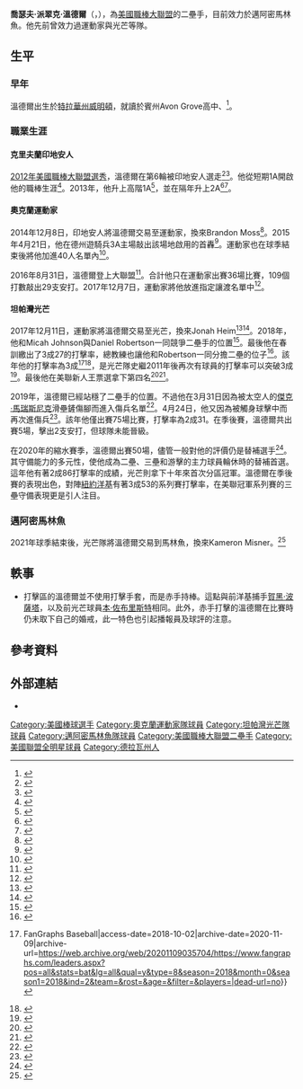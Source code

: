 {{Infobox baseball biography
| name        = 喬伊·溫德爾<br />Joey Wendle
| image       = Joey Wendle Spring Training.jpg
| image_size  = 
| caption     = 2018年的溫德爾
| team        = 邁阿密馬林魚
| number      = 18
| position    = [[二壘手|二壘手]]
| birth_date  = {{birth date and age|mf=yes|1990|4|26}}
| birth_place = {{USA}}[[特拉華州|特拉華州]][[威爾明頓_(特拉華州)|威明頓]]
| bats        = 左
| throws      = 右
| debutleague = 美國職棒大聯盟
| debutdate   = 8月31日
| debutyear   = 2018年
| debutteam   = 奧克蘭運動家
| statyear    = 2021年球季
| statleague  = 美國職棒大聯盟
| stat1label  = [[打擊率|打擊率]]
| stat1value  = .274
| stat2label  = [[全壘打|全壘打]]
| stat2value  = 27
| stat3label  = [[打點|打點]]
| stat3value  = 167
| teams =
* [[奧克蘭運動家|奧克蘭運動家]] ({{mlby|2016}}–{{mlby|2017}})
* [[坦帕灣光芒|坦帕灣光芒]] ({{mlby|2018}}–{{mlby|2021}})
* [[邁阿密馬林魚|邁阿密馬林魚]] ({{mlby|2022}}–)
|highlights=
* [[美國職棒大聯盟全明星賽|全明星賽]]（[[2021年美國職棒大聯盟全明星賽|2021年]]）
}}

'''喬瑟夫·派翠克·溫德爾'''（{{lang-en|'''Joseph Patrick Wendle'''}}，{{bd|1990年|4月26日|}}），為[[美國職棒大聯盟|美國職棒大聯盟]]的二壘手，目前效力於邁阿密馬林魚。他先前曾效力過運動家與光芒等隊。

== 生平 ==
=== 早年 ===
溫德爾出生於[[特拉華州|特拉華州]][[威爾明頓_(特拉華州)|威明頓]]，就讀於賓州Avon Grove高中、{{link-en|西切斯特大學|West Chester University}}<ref>{{cite web |url=http://philadelphia.cbslocal.com/2012/04/18/wcus-wendle-one-of-areas-best/ |title=WCU's Wendle One of Area's Best – CBS Philly |publisher=Philadelphia.cbslocal.com |date=2012-04-18 |access-date=2019-04-01 |archive-date=2019-04-01 |archive-url=https://web.archive.org/web/20190401081831/https://philadelphia.cbslocal.com/2012/04/18/wcus-wendle-one-of-areas-best/ |dead-url=no }}</ref>。

=== 職業生涯 ===
==== 克里夫蘭印地安人 ====
[[2012年美國職棒大聯盟選秀|2012年美國職棒大聯盟選秀]]，溫德爾在第6輪被印地安人選走<ref>{{cite web |url=http://philadelphia.cbslocal.com/2012/06/07/west-chesters-wendle-follows-up-title-with-draft/ |title=West Chester’s Wendle Follows Up Title With Draft |publisher=CBS Philadelphia |date=2012-06-07 |accessdate=2014-04-08 |archive-date=2020-07-12 |archive-url=https://web.archive.org/web/20200712131118/https://philadelphia.cbslocal.com/2012/06/07/west-chesters-wendle-follows-up-title-with-draft/ |dead-url=no }}</ref><ref>{{cite web |url=http://wcupagoldenrams.com/news/2012/6/5/BB_0605121205.aspx |title=oe Wendle Selected In Sixth Round By Cleveland Indians |publisher=Wcupagoldenrams.com |date= |accessdate=2014-04-08 |archive-date=2020-07-15 |archive-url=https://web.archive.org/web/20200715175248/https://wcupagoldenrams.com/news/2012/6/5/BB_0605121205.aspx |dead-url=no }}</ref>。他從短期1A開啟他的職棒生涯<ref>{{cite web |url=http://philadelphia.cbslocal.com/2012/08/23/west-chesters-wendle-just-keeps-on-hitting/ |title=West Chester’s Wendle Just Keeps On Hitting |publisher=CBS Philadelphia |date=2012-08-23 |accessdate=2014-04-08 |archive-date=2020-11-23 |archive-url=https://web.archive.org/web/20201123071305/https://philadelphia.cbslocal.com/2012/08/23/west-chesters-wendle-just-keeps-on-hitting/ |dead-url=no }}</ref>。2013年，他升上高階1A<ref>{{cite web |url=http://www.news-herald.com/general-news/20130717/indians-carolina-second-baseman-joe-wendle-could-be-hidden-gem-in-tribes-farm-system |title=Indians: Carolina second baseman Joe Wendle could be hidden gem in Tribe's farm system |work=News-Herald |date= |accessdate=2014-04-08 |archive-date=2016-03-04 |archive-url=https://web.archive.org/web/20160304054432/http://www.news-herald.com/general-news/20130717/indians-carolina-second-baseman-joe-wendle-could-be-hidden-gem-in-tribes-farm-system |dead-url=no }}</ref>，並在隔年升上2A<ref>{{cite news|last1=Legard|first1=Ron|title=Indians name David Wallace as manager of RubberDucks along with rest of coaching staff|url=http://www.ohio.com/blogs/akron-aeros/rubberducks-1.293028/indians-name-david-wallace-as-manager-of-rubberducks-along-with-rest-of-coaching-staff-1.453992?localLinksEnabled=false|accessdate=2014-12-08|work=Akron Beacon Journal|date=2013-12-20|archive-date=2015-09-24|archive-url=https://web.archive.org/web/20150924055311/http://www.ohio.com/blogs/akron-aeros/rubberducks-1.293028/indians-name-david-wallace-as-manager-of-rubberducks-along-with-rest-of-coaching-staff-1.453992?localLinksEnabled=false|dead-url=no}}</ref><ref>{{cite news|last1=Cahill|first1=Teddy|title=Lindor, Wendle erupt at plate for Double-A Akron|url=http://m.indians.mlb.com/news/article/80342834/francisco-lindor-joe-wendle-erupt-at-plate-in-double-a-akrons-rout|accessdate=2014-12-08|publisher=MLB.com|date=2014-06-17|archive-date=2016-03-04|archive-url=https://web.archive.org/web/20160304051844/http://m.indians.mlb.com/news/article/80342834/francisco-lindor-joe-wendle-erupt-at-plate-in-double-a-akrons-rout|dead-url=no}}</ref>。

==== 奧克蘭運動家 ====
2014年12月8日，印地安人將溫德爾交易至運動家，換來Brandon Moss<ref>{{cite news|title=Indians acquire Brandon Moss|url=http://espn.go.com/mlb/story/_/id/11999569/cleveland-indians-acquire-brandon-moss-oakland-athletics-minor-leaguer|accessdate=2014-12-08|agency=Associated Press|publisher=ESPN.com|date=2014-12-08|archive-date=2016-03-06|archive-url=https://web.archive.org/web/20160306141746/http://espn.go.com/mlb/story/_/id/11999569/cleveland-indians-acquire-brandon-moss-oakland-athletics-minor-leaguer|dead-url=no}}</ref>。2015年4月21日，他在德州遊騎兵3A主場敲出該場地啟用的首轟<ref>{{cite web|url=http://www.milb.com/news/article.jsp?ymd=20150421&content_id=119716320&fext=.jsp&vkey=recap&sid=t556|title=Sounds Bested By Dodgers In Series Opener|website=MILB.com|date=2015-04-21|accessdate=2015-04-22|archive-date=2016-03-25|archive-url=https://web.archive.org/web/20160325223844/http://www.milb.com/news/article.jsp?ymd=20150421&content_id=119716320&vkey=recap&fext=.jsp&sid=t556|dead-url=no}}</ref>。運動家也在球季結束後將他加進40人名單內<ref>{{cite web |last=Lee |first=Jane |url=http://m.athletics.mlb.com/news/article/157785614/as-add-two-prospects-to-40-man-roster |title=Wendle, Torres added to A's 40-man roster |publisher=M.athletics.mlb.com |date= |accessdate=2019-04-01 |archive-date=2016-03-04 |archive-url=https://web.archive.org/web/20160304083324/http://m.athletics.mlb.com/news/article/157785614/as-add-two-prospects-to-40-man-roster |dead-url=no }}</ref>。

2016年8月31日，溫德爾登上大聯盟<ref>{{cite web|last=Ray|first=Jordan|url=http://m.athletics.mlb.com/news/article/198734792/athletics-call-up-joey-wendle-for-mlb-debut/|title=Wendle gets callup for Major League debut|website=MLB.com|date=2016-08-31|accessdate=2016-08-31|archive-date=2017-08-15|archive-url=https://web.archive.org/web/20170815101455/http://m.athletics.mlb.com/news/article/198734792/athletics-call-up-joey-wendle-for-mlb-debut/|dead-url=no}}</ref>。合計他只在運動家出賽36場比賽，109個打數敲出29支安打。2017年12月7日，運動家將他放進指定讓渡名單中<ref>{{cite web|url=https://www.cbssports.com/fantasy/baseball/news/athletics-joey-wendle-designated-for-assignment/|title=Athletics' Joey Wendle: Designated for assignment|work=cbssports.com|date=2017-12-07|accessdate=2017-12-07|archive-date=2020-07-12|archive-url=https://web.archive.org/web/20200712131315/https://www.cbssports.com/fantasy/baseball/news/athletics-joey-wendle-designated-for-assignment/|dead-url=no}}</ref>。

==== 坦帕灣光芒 ====
2017年12月11日，運動家將溫德爾交易至光芒，換來Jonah Heim<ref>{{cite web|url=https://www.mlb.com/rays/news/rays-acquire-joey-wendle-in-trade-with-as/c-263275840|title=Rays acquire infielder Wendle in deal with A's|work=MLB.com|date=2017-12-11|accessdate=2017-12-11|archive-date=2018-06-22|archive-url=https://web.archive.org/web/20180622005009/https://www.mlb.com/rays/news/rays-acquire-joey-wendle-in-trade-with-as/c-263275840|dead-url=no}}</ref><ref>{{cite web|last=Adams|first=Steve|url=https://www.mlbtraderumors.com/2017/12/rays-trade-jonah-heim-athletics-joey-wendle.html|title=Athletics Acquire Jonah Heim From Rays|website=mlbtraderumors.com|date=2017-12-19|accessdate=2017-12-19|archive-date=2020-11-14|archive-url=https://web.archive.org/web/20201114073946/https://www.mlbtraderumors.com/2017/12/rays-trade-jonah-heim-athletics-joey-wendle.html|dead-url=no}}</ref>。2018年，他和Micah Johnson與Daniel Robertson一同競爭二壘手的位置<ref>{{Cite news|url=https://www.draysbay.com/2018/3/12/17101322/tampa-bay-rays-starting-second-baseman-joey-wendle-micah-johnson-daniel-robertson|title=Tampa Bay Rays Season Preview: The Battle for Second Base|work=DRaysBay|access-date=2018-04-10|archive-date=2020-07-12|archive-url=https://web.archive.org/web/20200712131012/https://www.draysbay.com/2018/3/12/17101322/tampa-bay-rays-starting-second-baseman-joey-wendle-micah-johnson-daniel-robertson|dead-url=no}}</ref>。最後他在春訓繳出了3成27的打擊率，總教練也讓他和Robertson一同分擔二壘的位子<ref>{{Cite news|url=https://www.draysbay.com/2018/3/28/17173304/tampa-bay-rays-opening-day-roster-2018-chris-archer-kevin-kiermaier|title=Here’s your 2018 Rays Opening Day Roster|work=DRaysBay|access-date=2018-04-10|archive-date=2020-07-12|archive-url=https://web.archive.org/web/20200712131014/https://www.draysbay.com/2018/3/28/17173304/tampa-bay-rays-opening-day-roster-2018-chris-archer-kevin-kiermaier|dead-url=no}}</ref>。該年他的打擊率為3成<ref>{{cite web|url=https://www.fangraphs.com/leaders.aspx?pos=all&stats=bat&lg=all&qual=y&type=8&season=2018&month=0&season1=2018&ind=2&team=&rost=&age=&filter=&players=|title=Major League Leaderboards » 2018 » Batters » Dashboard {{!}} FanGraphs Baseball|access-date=2018-10-02|archive-date=2020-11-09|archive-url=https://web.archive.org/web/20201109035704/https://www.fangraphs.com/leaders.aspx?pos=all&stats=bat&lg=all&qual=y&type=8&season=2018&month=0&season1=2018&ind=2&team=&rost=&age=&filter=&players=|dead-url=no}}</ref><ref>{{cite web|url=http://mlb.mlb.com/stats/sortable_rookie.jsp|title=Major League Baseball Rookie Stats|website=Major League Baseball|language=en|access-date=2018-10-02|archive-date=2020-11-07|archive-url=https://web.archive.org/web/20201107223755/http://mlb.mlb.com/stats/sortable_rookie.jsp|dead-url=no}}</ref>，是光芒隊史繼2011年後再次有球員的打擊率可以突破3成<ref>{{cite web|url=http://www.espn.com/mlb/recap?gameId=380930130|title=Blue Jays vs. Rays - Game Recap - September 30, 2018 - ESPN|website=ESPN.com|language=en|access-date=2018-10-02|archive-date=2020-07-13|archive-url=https://web.archive.org/web/20200713192143/https://www.espn.com/mlb/recap?gameId=380930130|dead-url=no}}</ref>。最後他在美聯新人王票選拿下第四名<ref>{{Cite news|url=http://www.tampabay.com/blogs/rays/2018/09/28/blake-snell-wins-rays-mvp-award-wendle-smith-also-honored/|title=Blake Snell wins Rays MVP award; Wendle, Smith also honored|date=2018-09-28|access-date=2018-09-28|archive-date=2020-11-09|archive-url=https://web.archive.org/web/20201109034453/https://www.tampabay.com/blogs/rays/2018/09/28/blake-snell-wins-rays-mvp-award-wendle-smith-also-honored/|dead-url=no}}</ref><ref>{{cite web|url=https://www.mlb.com/news/rookie-of-the-year-poll/c-295860692|title=Rookie of the Year poll|website=MLB.com|language=en|access-date=2018-11-21|archive-date=2018-12-12|archive-url=https://web.archive.org/web/20181212034048/https://www.mlb.com/news/rookie-of-the-year-poll/c-295860692|dead-url=no}}</ref>。

2019年，溫德爾已經站穩了二壘手的位置。不過他在3月31日因為被太空人的[[傑克·馬瑞斯尼克|傑克·馬瑞斯尼克]]滑壘鏟傷腳而進入傷兵名單<ref>{{Cite web|url=https://www.draysbay.com/2019/4/1/18290747/tampa-bay-rays-to-place-2b-joey-wendle-on-the-injured-list-promote-inf-christian-arroyo|title=Rays place Wendle on IL, promote Arroyo|last=Sanford|first=Adam|date=2019-04-01|website=DRaysBay|access-date=2019-04-01|archive-date=2019-04-01|archive-url=https://web.archive.org/web/20190401175734/https://www.draysbay.com/2019/4/1/18290747/tampa-bay-rays-to-place-2b-joey-wendle-on-the-injured-list-promote-inf-christian-arroyo|dead-url=no}}</ref>。4月24日，他又因為被觸身球擊中而再次進傷兵<ref>{{Cite web|url=https://www.cbssports.com/mlb/news/rays-lose-another-starter-to-the-injured-list-as-joey-wendle-suffers-fractured-wrist-on-hbp/|title=Rays lose another starter to the injured list as Joey Wendle suffers fractured wrist on HBP|website=CBSSports.com|accessdate=2020-07-12|archive-date=2019-04-27|archive-url=https://web.archive.org/web/20190427173850/https://www.cbssports.com/mlb/news/rays-lose-another-starter-to-the-injured-list-as-joey-wendle-suffers-fractured-wrist-on-hbp/|dead-url=no}}</ref>。該年他僅出賽75場比賽，打擊率為2成31。在季後賽，溫德爾共出賽5場，擊出2支安打，但球隊未能晉級。

在2020年的縮水賽季，溫德爾出賽50場，儘管一般對他的評價仍是替補選手<ref>{{Cite web|title=He may not be the Rays' MVP, but he's still indispensable|url=https://www.tampabay.com/sports/rays/2020/10/13/he-may-not-be-the-rays-mvp-but-hes-still-indispensable/|access-date=2020-10-14|website=Tampa Bay Times|language=en|archive-date=2020-10-17|archive-url=https://web.archive.org/web/20201017205609/https://www.tampabay.com/sports/rays/2020/10/13/he-may-not-be-the-rays-mvp-but-hes-still-indispensable/|dead-url=no}}</ref>。其守備能力的多元性，使他成為二壘、三壘和游擊的主力球員輪休時的替補首選。這年他有著2成86打擊率的成績，光芒則拿下十年來首次分區冠軍。溫德爾在季後賽的表現出色，對陣[[紐約洋基|紐約洋基]]有著3成53的系列賽打擊率，在美聯冠軍系列賽的三壘守備表現更是引人注目。

===邁阿密馬林魚===
2021年球季結束後，光芒隊將溫德爾交易到馬林魚，換來Kameron Misner。<ref>{{Cite web |url=https://www.cbssports.com/mlb/news/marlins-trade-for-rays-joey-wendle-as-miami-continues-aggressive-offseason-brinson-designated-for-assignment/ |title=存档副本 |access-date=2021-12-01 |archive-date=2021-12-01 |archive-url=https://web.archive.org/web/20211201004900/https://www.cbssports.com/mlb/news/marlins-trade-for-rays-joey-wendle-as-miami-continues-aggressive-offseason-brinson-designated-for-assignment/ |dead-url=no }}</ref>

== 軼事 ==
* 打擊區的溫德爾並不使用打擊手套，而是赤手持棒。這點與前洋基捕手[[賀黑·波薩塔|賀黑·波薩塔]]，以及前光芒球員[[本·佐布里斯特|本·佐布里斯特]]相同。此外，赤手打擊的溫德爾在比賽時仍未取下自己的婚戒，此一特色也引起播報員及球評的注意。

== 參考資料 ==
{{Reflist|2}}

== 外部連結 ==
{{Commons category|Joey Wendle}}
{{Baseballstats|mlb=621563|espn=33017|br=w/wendljo01|fangraphs=13853}}
*{{Twitter|JoeyWendle}}

{{邁阿密馬林魚隊當前登錄名單}}

{{DEFAULTSORT:Wendle, Joey}}
[[Category:美國棒球選手|Category:美國棒球選手]]
[[Category:奧克蘭運動家隊球員|Category:奧克蘭運動家隊球員]]
[[Category:坦帕灣光芒隊球員|Category:坦帕灣光芒隊球員]]
[[Category:邁阿密馬林魚隊球員|Category:邁阿密馬林魚隊球員]]
[[Category:美國職棒大聯盟二壘手|Category:美國職棒大聯盟二壘手]]
[[Category:美國聯盟全明星球員|Category:美國聯盟全明星球員]]
[[Category:德拉瓦州人|Category:德拉瓦州人]]